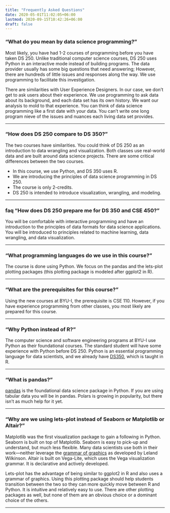 ```yaml
---
title: "Frequently Asked Questions"
date: 2020-05-01T11:02:05+06:00
lastmod: 2020-09-15T10:42:26+06:00
draft: false
---
```


### "What do you mean by data science programming?"
Most likely, you have had 1-2 courses of programming before you have taken DS 250.  Unlike traditional computer science courses, DS 250 uses Python in an interactive mode instead of building programs. The data provider usually has some big questions that need answering; However, there are hundreds of little issues and responses along the way.  We use programming to facilitate this investigation.  

There are similarities with User Experience Designers.  In our case, we don't get to ask users about their experience.  We use programming to ask data about its background, and each data set has its own history.  We want our analysis to mold to that experience. You can think of data science programming like a first date with your data. You can't write one long program nieve of the issues and nuances each living data set provides. 

---

### "How does DS 250 compare to DS 350?"

The two courses have similarities.  You could think of DS 250 as an introduction to data wrangling and visualization.  Both classes use real-world data and are built around data science projects.  There are some critical differences between the two courses. 

- In this course, we use Python, and DS 350 uses R. 
- We are introducing the principles of data science programming in DS 250.
- The course is only 2-credits.
- DS 250 is intended to introduce visualization, wrangling, and modeling.

---

### faq "How does DS 250 prepare me for DS 350 and CSE 450?"
You will be comfortable with interactive programming and have an introduction to the principles of data formats for data science applications.  You will be introduced to principles related to machine learning, data wrangling, and data visualization.

---

### "What programming languages do we use in this course?"
The course is done using Python.  We focus on the pandas and the lets-plot plotting packages (this plotting package is modeled after ggplot2 in R).

---

### "What are the prerequisites for this course?"
Using the new courses at BYU-I, the prerequisite is CSE 110.  However, if you have experience programming from other classes, you most likely are prepared for this course.

---

### "Why Python instead of R?"
The computer science and software engineering programs at BYU-I use Python as their foundational courses.  The standard student will have some experience with Python before DS 250. Python is an essential programming language for data scientists, and we already have [DS350](https://byuistats.github.io/M335/), which is taught in R.  

---

### "What is pandas?"
[pandas](https://pandas.pydata.org/docs/getting_started/index.html) is the foundational data science package in Python. If you are using tabular data you will be in pandas. Polars is growing in popularity, but there isn't as much help for it yet.

---

### "Why are we using lets-plot instead of Seaborn or Matplotlib or Altair?"
Matplotlib was the first visualization package to gain a following in Python.  Seaborn is built on top of Matplotlib. Seaborn is easy to pick-up and understand, but much less flexible. Many data scientists use both in their work—neither leverage the [grammar of graphics](https://www.amazon.com/Grammar-Graphics-Statistics-Computing/dp/0387245448) as developed by Leland Wilkinson. Altair is built on Vega-Lite, which uses the Vega visualization grammar. It is declarative and actively developed.  

Lets-plot has the advantage of being similar to ggplot2 in R and also uses a grammar of graphics. Using this plotting package should help students transition between the two so they can more quickly move between R and Python. It is intuitive and relatively easy to use. There are other plotting packages as well, but none of them are an obvious choice or a dominant choice of the others.

---